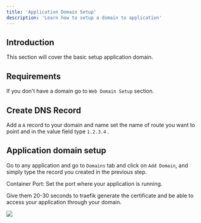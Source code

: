 ```yaml
---
title: 'Application Domain Setup'
description: 'Learn how to setup a domain to application'
---
```


## Introduction

This section will cover the basic setup application domain.

## Requirements

If you don't have a domain go to `Web Domain Setup` section.

## Create DNS Record

Add a `A` record to your domain and name set the name of route you want to point and in the value field type `1.2.3.4` .

## Application domain setup

Go to any application and go to `Domains` tab and click on `Add Domain`, and simply type the record you created in the previous step.

<Info>
    Container Port: Set the port where your application is running.
</Info>

Give them 20-30 seconds to traefik generate the certificate and be able to access your application through your domain.

<Frame>
    <img src="/images/application-domain-setup/app-setup-domain.png" style={{ borderRadius: '0.5rem' }} />
</Frame>

